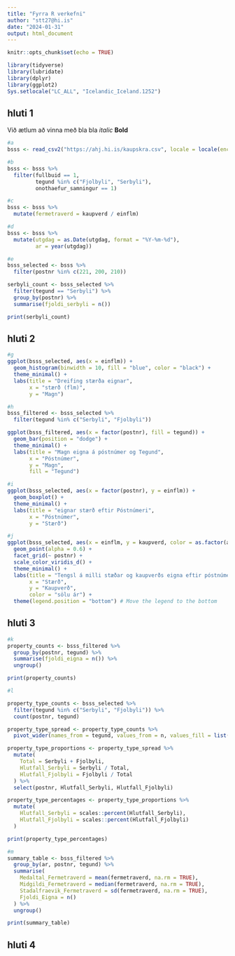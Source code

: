 ```yaml
---
title: "Fyrra R verkefni"
author: "stt27@hi.is"
date: "2024-01-31"
output: html_document
---
```


```r
knitr::opts_chunk$set(echo = TRUE)
```

```r
library(tidyverse)
library(lubridate)
library(dplyr)
library(ggplot2)
Sys.setlocale("LC_ALL", "Icelandic_Iceland.1252")
```

## hluti 1
Við ætlum að vinna með bla bla \n
*italic*
**Bold**

```r
#a
bsss <- read_csv2("https://ahj.hi.is/kaupskra.csv", locale = locale(encoding = "ISO8859-1"))

#b
bsss <- bsss %>%
  filter(fullbuid == 1, 
         tegund %in% c("Fjolbyli", "Serbyli"),
         onothaefur_samningur == 1)

#c
bsss <- bsss %>%
  mutate(fermetraverd = kaupverd / einflm)

#d
bsss <- bsss %>%
  mutate(utgdag = as.Date(utgdag, format = "%Y-%m-%d"),
         ar = year(utgdag))

#e
bsss_selected <- bsss %>%
  filter(postnr %in% c(221, 200, 210))

serbyli_count <- bsss_selected %>%
  filter(tegund == "Serbyli") %>%
  group_by(postnr) %>%
  summarise(fjoldi_serbyli = n())

print(serbyli_count)


```
## hluti 2

```r
#g
ggplot(bsss_selected, aes(x = einflm)) +
  geom_histogram(binwidth = 10, fill = "blue", color = "black") +
  theme_minimal() +
  labs(title = "Dreifing stærða eignar",
       x = "stærð (flm)",
       y = "Magn")

#h
bsss_filtered <- bsss_selected %>%
  filter(tegund %in% c("Serbyli", "Fjolbyli"))

ggplot(bsss_filtered, aes(x = factor(postnr), fill = tegund)) +
  geom_bar(position = "dodge") +
  theme_minimal() +
  labs(title = "Magn eigna á póstnúmer og Tegund",
       x = "Póstnúmer",
       y = "Magn",
       fill = "Tegund")

#i
ggplot(bsss_selected, aes(x = factor(postnr), y = einflm)) +
  geom_boxplot() +
  theme_minimal() +
  labs(title = "eignar stærð eftir Póstnúmeri",
       x = "Póstnúmer",
       y = "Stærð")

#j
ggplot(bsss_selected, aes(x = einflm, y = kaupverd, color = as.factor(ar))) +
  geom_point(alpha = 0.6) +
  facet_grid(~ postnr) +
  scale_color_viridis_d() +
  theme_minimal() +
  labs(title = "Tengsl á milli stæðar og kaupverðs eigna eftir póstnúmeri",
       x = "Stærð",
       y = "Kaupverð",
       color = "sölu ár") +
  theme(legend.position = "bottom") # Move the legend to the bottom

```

## hluti 3
```r
#k
property_counts <- bsss_filtered %>%
  group_by(postnr, tegund) %>%
  summarise(fjoldi_eigna = n()) %>%
  ungroup()

print(property_counts)

#l

property_type_counts <- bsss_selected %>%
  filter(tegund %in% c("Serbyli", "Fjolbyli")) %>%
  count(postnr, tegund)

property_type_spread <- property_type_counts %>%
  pivot_wider(names_from = tegund, values_from = n, values_fill = list(n = 0))

property_type_proportions <- property_type_spread %>%
  mutate(
    Total = Serbyli + Fjolbyli,
    Hlutfall_Serbyli = Serbyli / Total,
    Hlutfall_Fjolbyli = Fjolbyli / Total
  ) %>%
  select(postnr, Hlutfall_Serbyli, Hlutfall_Fjolbyli)

property_type_percentages <- property_type_proportions %>%
  mutate(
    Hlutfall_Serbyli = scales::percent(Hlutfall_Serbyli),
    Hlutfall_Fjolbyli = scales::percent(Hlutfall_Fjolbyli)
  )

print(property_type_percentages)

#m
summary_table <- bsss_filtered %>%
  group_by(ar, postnr, tegund) %>%
  summarise(
    Medaltal_Fermetraverd = mean(fermetraverd, na.rm = TRUE),
    Midgildi_Fermetraverd = median(fermetraverd, na.rm = TRUE),
    Stadalfraevik_Fermetraverd = sd(fermetraverd, na.rm = TRUE),
    Fjoldi_Eigna = n()
  ) %>%
  ungroup()

print(summary_table)

```
## hluti 4

```r

```